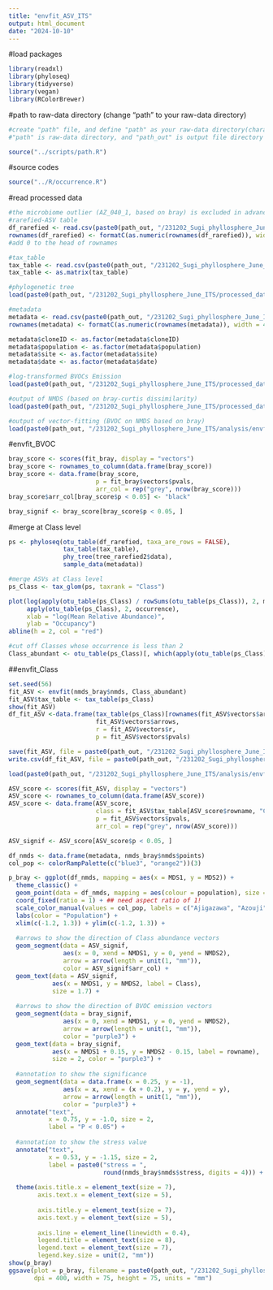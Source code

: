```yaml
---
title: "envfit_ASV_ITS"
output: html_document
date: "2024-10-10"
---
```


#load packages

```r
library(readxl)
library(phyloseq)
library(tidyverse)
library(vegan)
library(RColorBrewer)
```

#path to raw-data directory (change "path" to your raw-data directory)

```r
#create "path" file, and define "path" as your raw-data directory(character vector) in the file
#"path" is raw-data directory, and "path_out" is output file directory

source("../scripts/path.R")
```

#source codes

```r
source("../R/occurrence.R")
```

#read processed data

```r
#the microbiome outlier (AZ_040_1, based on bray) is excluded in advance
#rarefied-ASV table
df_rarefied <- read.csv(paste0(path_out, "/231202_Sugi_phyllosphere_June_ITS/processed_data/BVOC/df_rarefied_ITS_BVOC.csv"), row.names = 1)
rownames(df_rarefied) <- formatC(as.numeric(rownames(df_rarefied)), width = 4, flag = "0") 
#add 0 to the head of rownames

#tax_table
tax_table <- read.csv(paste0(path_out, "/231202_Sugi_phyllosphere_June_ITS/processed_data/tax_table2_ITS.csv"), row.names = 1)
tax_table <- as.matrix(tax_table)

#phylogenetic tree
load(paste0(path_out, "/231202_Sugi_phyllosphere_June_ITS/processed_data/trees.Rdata"))

#metadata
metadata <- read.csv(paste0(path_out, "/231202_Sugi_phyllosphere_June_ITS/processed_data/BVOC/metadata_ITS_BVOC.csv"), row.names = 1)
rownames(metadata) <- formatC(as.numeric(rownames(metadata)), width = 4, flag = "0")

metadata$cloneID <- as.factor(metadata$cloneID)
metadata$population <- as.factor(metadata$population)
metadata$site <- as.factor(metadata$site)
metadata$date <- as.factor(metadata$date)

#log-transformed BVOCs Emission
load(paste0(path_out, "/231202_Sugi_phyllosphere_June_ITS/processed_data/BVOC/BVOC_2306_ITS_log.Rdata"))

#output of NMDS (based on bray-curtis dissimilarity)
load(paste0(path_out, "/231202_Sugi_phyllosphere_June_ITS/processed_data/BVOC/NMDS_bray_ITS_BVOC2306.Rdata"))

#output of vector-fitting (BVOC on NMDS based on bray)
load(paste0(path_out, "/231202_Sugi_phyllosphere_June_ITS/analysis/envfit_bray_BVOC.Rdata"))
```

#envfit_BVOC

```r
bray_score <- scores(fit_bray, display = "vectors")
bray_score <- rownames_to_column(data.frame(bray_score))
bray_score <- data.frame(bray_score, 
                        p = fit_bray$vectors$pvals, 
                        arr_col = rep("grey", nrow(bray_score)))
bray_score$arr_col[bray_score$p < 0.05] <- "black"

bray_signif <- bray_score[bray_score$p < 0.05, ]
```

#merge at Class level

```r
ps <- phyloseq(otu_table(df_rarefied, taxa_are_rows = FALSE), 
               tax_table(tax_table), 
               phy_tree(tree_rarefied2$data), 
               sample_data(metadata))

#merge ASVs at Class level
ps_Class <- tax_glom(ps, taxrank = "Class")
```

```r
plot(log(apply(otu_table(ps_Class) / rowSums(otu_table(ps_Class)), 2, mean)), 
     apply(otu_table(ps_Class), 2, occurrence), 
     xlab = "log(Mean Relative Abundance)", 
     ylab = "Occupancy")
abline(h = 2, col = "red")

#cut off Classes whose occurrence is less than 2
Class_abundant <- otu_table(ps_Class)[, which(apply(otu_table(ps_Class), 2, occurrence) > 1)]
```

##envfit_Class

```r
set.seed(56)
fit_ASV <- envfit(nmds_bray$nmds, Class_abundant)
fit_ASV$tax_table <- tax_table(ps_Class)
show(fit_ASV)
df_fit_ASV <-data.frame(tax_table(ps_Class)[rownames(fit_ASV$vectors$arrows), "Class"], 
                        fit_ASV$vectors$arrows, 
                        r = fit_ASV$vectors$r, 
                        p = fit_ASV$vectors$pvals)

save(fit_ASV, file = paste0(path_out, "/231202_Sugi_phyllosphere_June_ITS/analysis/envfit_bray_ASV_BVOC.Rdata"))
write.csv(df_fit_ASV, file = paste0(path_out, "/231202_Sugi_phyllosphere_June_ITS/analysis/envfit_bray_ASV_BVOC.csv"))
```

```r
load(paste0(path_out, "/231202_Sugi_phyllosphere_June_ITS/analysis/envfit_bray_ASV_BVOC.Rdata"))

ASV_score <- scores(fit_ASV, display = "vectors")
ASV_score <- rownames_to_column(data.frame(ASV_score))
ASV_score <- data.frame(ASV_score, 
                        class = fit_ASV$tax_table[ASV_score$rowname, "Class"], 
                        p = fit_ASV$vectors$pvals, 
                        arr_col = rep("grey", nrow(ASV_score)))

ASV_signif <- ASV_score[ASV_score$p < 0.05, ]
```


```r
df_nmds <- data.frame(metadata, nmds_bray$nmds$points)
col_pop <- colorRampPalette(c("blue3", "orange2"))(3)

p_bray <- ggplot(df_nmds, mapping = aes(x = MDS1, y = MDS2)) +
  theme_classic() + 
  geom_point(data = df_nmds, mapping = aes(colour = population), size = 1) +
  coord_fixed(ratio = 1) + ## need aspect ratio of 1!
  scale_color_manual(values = col_pop, labels = c("Ajigazawa", "Azouji", "Yakushima")) +
  labs(color = "Population") +
  xlim(c(-1.2, 1.3)) + ylim(c(-1.2, 1.3)) +
  
  #arrows to show the direction of Class abundance vectors
  geom_segment(data = ASV_signif,
               aes(x = 0, xend = NMDS1, y = 0, yend = NMDS2),
               arrow = arrow(length = unit(1, "mm")), 
               color = ASV_signif$arr_col) +
  geom_text(data = ASV_signif,  
            aes(x = NMDS1, y = NMDS2, label = Class), 
            size = 1.7) +
  
  #arrows to show the direction of BVOC emission vectors
  geom_segment(data = bray_signif,
               aes(x = 0, xend = NMDS1, y = 0, yend = NMDS2),
               arrow = arrow(length = unit(1, "mm")), 
               color = "purple3") +
  geom_text(data = bray_signif,  
            aes(x = NMDS1 + 0.15, y = NMDS2 - 0.15, label = rowname), 
            size = 2, color = "purple3") +
  
  #annotation to show the significance
  geom_segment(data = data.frame(x = 0.25, y = -1),
               aes(x = x, xend = (x + 0.2), y = y, yend = y),
               arrow = arrow(length = unit(1, "mm")), 
               color = "purple3") +
  annotate("text", 
           x = 0.75, y = -1.0, size = 2, 
           label = "P < 0.05") +
  
  #annotation to show the stress value
  annotate("text", 
           x = 0.53, y = -1.15, size = 2, 
           label = paste0("stress = ", 
                          round(nmds_bray$nmds$stress, digits = 4))) +
  
  theme(axis.title.x = element_text(size = 7), 
        axis.text.x = element_text(size = 5), 
        
        axis.title.y = element_text(size = 7), 
        axis.text.y = element_text(size = 5), 
        
        axis.line = element_line(linewidth = 0.4), 
        legend.title = element_text(size = 8), 
        legend.text = element_text(size = 7), 
        legend.key.size = unit(2, "mm"))
show(p_bray)
ggsave(plot = p_bray, filename = paste0(path_out, "/231202_Sugi_phyllosphere_June_ITS/figures/envfit_BVOC_ASV_log.png"), 
       dpi = 400, width = 75, height = 75, units = "mm")
```
